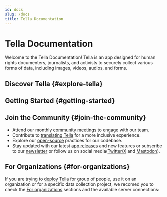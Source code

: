 ```yaml
---
id: docs
slug: /docs
title: Tella Documentation
---
```


# Tella Documentation

Welcome to the Tella Documentation! Tella is an app designed for human rights documenters, journalists, and activists to securely collect various forms of data, including images, videos, audios, and forms.



## Discover Tella {#explore-tella}

<div class="doc-card-list">
    <DocCard title="Features" description="Discover a list and description of Tella's features." link="/features" />
    <DocCard title="Security and Privacy" description="Learn about our security features and security audits" link="/security-and-privacy" />
    <DocCard title="Languages and Accessibility" description="Explore languages supported by Tella and our accessibility efforts." link="/accessibility" />
    <DocCard title="User Stories" description="Read about real-world use cases and deployments." link="/user-stories" />
</div>

## Getting Started {#getting-started}

<div class="doc-card-list">
    <DocCard title="Android Guide" description="Quick start guide for Tella users on Android" link="/get-started-android" />
    <DocCard title="iOS Guide" description="Quick start guide for Tella users on iPhone" link="/get-started-ios" />
    <DocCard title="Video Tutorials" description="Video guidance on how to get started" link="/video-tutorials" />
</div>


## Join the Community {#join-the-community}

- Attend our monthly [community meetings](/community-meetings) to engage with our team.
- Contribute to [translating Tella](/translating-tella) for a more inclusive experience.
- Explore our [open-source](/open-source) practices for our codebase.
- Stay updated with our latest [app releases](/releases) and new features or subscribe to our [newsletter](https://blog.wearehorizontal.org/tag/tella/) or follow us on social media([Twitter/X](https://twitter.com/Tella_app) and [Mastodon](https://infosec.exchange/@tella)).

## For Organizations {#for-organizations}

If you are trying to [deploy Tella](/faq#what-does-it-mean-to-deploy-tella) for group of people, use it on an organization or for a specific data collection project, we recomed you to check the [For organizations](for-organizations) sections and the available server connections:

<div class="doc-card-list">
    <DocCard title="Tella Web" description="The Reports feature empowers users to conveniently upload photos, videos, and audio recordings to their server." link="/tella-web" />
    <DocCard title="Uwazi" description="The Uwazi server connection is available for organizations looking to collect structured data." />
    <DocCard title="Open Data Kit (ODK)" description="The Open Data Kit server connection is available for organizations looking to collect structured data using forms." link="/odk" />
</div>